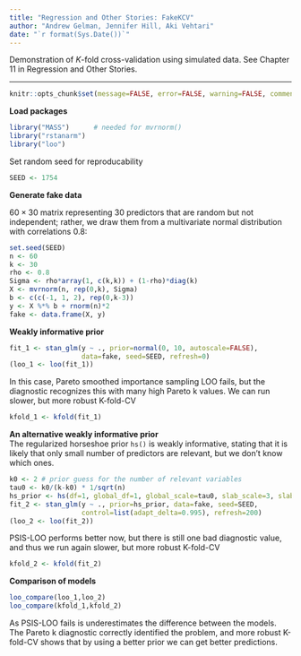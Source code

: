 ```yaml
---
title: "Regression and Other Stories: FakeKCV"
author: "Andrew Gelman, Jennifer Hill, Aki Vehtari"
date: "`r format(Sys.Date())`"
---
```

Demonstration of $K$-fold cross-validation using simulated
data. See Chapter 11 in Regression and Other Stories.

-------------


```r
knitr::opts_chunk$set(message=FALSE, error=FALSE, warning=FALSE, comment=NA)
```

**Load packages**

```r
library("MASS")      # needed for mvrnorm()
library("rstanarm")
library("loo")
```

Set random seed for reproducability

```r
SEED <- 1754
```

**Generate fake data**

$60\times 30$ matrix representing 30 predictors that are random but
not independent; rather, we draw them from a multivariate normal
distribution with correlations 0.8:

```r
set.seed(SEED)
n <- 60
k <- 30
rho <- 0.8
Sigma <- rho*array(1, c(k,k)) + (1-rho)*diag(k)
X <- mvrnorm(n, rep(0,k), Sigma)
b <- c(c(-1, 1, 2), rep(0,k-3))
y <- X %*% b + rnorm(n)*2
fake <- data.frame(X, y)
```

**Weakly informative prior**

```r
fit_1 <- stan_glm(y ~ ., prior=normal(0, 10, autoscale=FALSE),
                  data=fake, seed=SEED, refresh=0)
(loo_1 <- loo(fit_1))
```

In this case, Pareto smoothed importance sampling LOO fails, but
the diagnostic recognizes this with many high Pareto k values. We
can run slower, but more robust K-fold-CV

```r
kfold_1 <- kfold(fit_1)
```

**An alternative weakly informative prior**<br>
The regularized horseshoe prior `hs()` is weakly informative,
stating that it is likely that only small number of predictors are
relevant, but we don't know which ones.

```r
k0 <- 2 # prior guess for the number of relevant variables
tau0 <- k0/(k-k0) * 1/sqrt(n)
hs_prior <- hs(df=1, global_df=1, global_scale=tau0, slab_scale=3, slab_df=7)
fit_2 <- stan_glm(y ~ ., prior=hs_prior, data=fake, seed=SEED,
                  control=list(adapt_delta=0.995), refresh=200)
(loo_2 <- loo(fit_2))
```

PSIS-LOO performs better now, but there is still one bad diagnostic
value, and thus we run again slower, but more robust K-fold-CV

```r
kfold_2 <- kfold(fit_2)
```

**Comparison of models**

```r
loo_compare(loo_1,loo_2)
loo_compare(kfold_1,kfold_2)
```

As PSIS-LOO fails is underestimates the difference between the
models. The Pareto k diagnostic correctly identified the problem,
and more robust K-fold-CV shows that by using a better prior we can
get better predictions.
